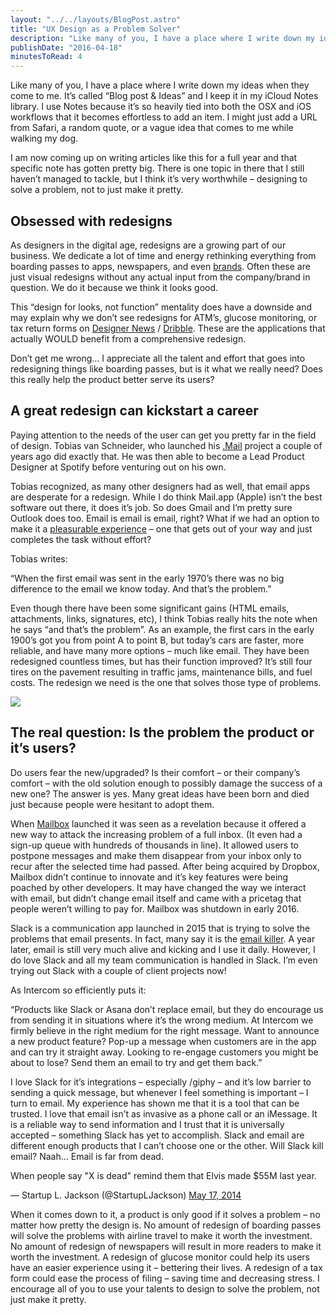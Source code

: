 ```yaml
---
layout: "../../layouts/BlogPost.astro"
title: "UX Design as a Problem Solver"
description: "Like many of you, I have a place where I write down my ideas when they come to me. It’s called “Blog post & Ideas” and I keep it in my iCloud Notes library. I use Notes because it’s so heavily tied into both the OSX and iOS workflows that it becomes effortless to add an item. I might just add a URL from Safari, a random quote, or a vague idea that comes to me while walking my dog.\n\n\nI am now coming up on writing articles like this for a full year and that specific note has gotten pretty big. The"
publishDate: "2016-04-18"
minutesToRead: 4
---
```


<p>Like many of you, I have a place where I write down my ideas when they come to me. It’s called “Blog post &amp; Ideas” and I keep it in my iCloud Notes library. I use Notes because it’s so heavily tied into both the OSX and iOS workflows that it becomes effortless to add an item. I might just add a URL from Safari, a random quote, or a vague idea that comes to me while walking my dog.</p>
<p>I am now coming up on writing articles like this for a full year and that specific note has gotten pretty big. There is one topic in there that I still haven’t managed to tackle, but I think it’s very worthwhile – designing to solve a problem, not to just make it pretty.</p>
<h2 id="obsessed-with-redesigns">Obsessed with redesigns</h2>
<p>As designers in the digital age, redesigns are a growing part of our business. We dedicate a lot of time and energy rethinking everything from boarding passes to apps, newspapers, and even <a href="http://www.minimallyminimal.com/blog/2012/7/3/the-next-microsoft.html?ref=antonsten.com" target="_blank">brands</a>. Often these are just visual redesigns without any actual input from the company/brand in question. We do it because we think it looks good.</p>
<p>This “design for looks, not function” mentality does have a downside and may explain why we don’t see redesigns for ATM’s, glucose monitoring, or tax return forms on <a href="http://www.designernews.com/?ref=antonsten.com" target="_blank">Designer News</a> / <a href="https://dribbble.com/shots?ref=antonsten.com" target="_blank">Dribble</a>. These are the applications that actually WOULD benefit from a comprehensive redesign.</p>
<p>Don’t get me wrong… I appreciate all the talent and effort that goes into redesigning things like boarding passes, but is it what we really need? Does this really help the product better serve its users?</p>
<h2 id="a-great-redesign-can-kickstart-a-career">A great redesign can kickstart a career</h2>
<p>Paying attention to the needs of the user can get you pretty far in the field of design. Tobias van Schneider, who launched his <a href="http://www.vanschneider.com/work/dotmailapp/?ref=antonsten.com" target="_blank">.Mail</a> project a couple of years ago did exactly that. He was then able to become a Lead Product Designer at Spotify before venturing out on his own.</p>
<p>Tobias recognized, as many other designers had as well, that email apps are desperate for a redesign. While I do think Mail.app (Apple) isn’t the best software out there, it does it’s job. So does Gmail and I’m pretty sure Outlook does too. Email is email is email, right? What if we had an option to make it a <a href="https://www.antonsten.com/the-extra-effort-for-great-ux/" target="_blank">pleasurable experience</a> – one that gets out of your way and just completes the task without effort?</p>
<p>Tobias writes:</p>

<div class="blockquote">
<div><p>“When the first email was sent in the early 1970’s there was no big difference to the email we know today. And that’s the problem.”</p></div>
</div>

<p>Even though there have been some significant gains (HTML emails, attachments, links, signatures, etc), I think Tobias really hits the note when he says “and that’s the problem”. As an example, the first cars in the early 1900’s got you from point A to point B, but today’s cars are faster, more reliable, and have many more options – much like email. They have been redesigned countless times, but has their function improved? It’s still four tires on the pavement resulting in traffic jams, maintenance bills, and fuel costs. The redesign we need is the one that solves those type of problems.</p>

![](https://www.antonsten.com/content/images/2024/09/giphy-1.gif)
<h2 id="the-real-question-is-the-problem-the-product-or-it%E2%80%99s-users">The real question: Is the problem the product or it’s users?</h2>
<p>Do users fear the new/upgraded? Is their comfort – or their company’s comfort – with the old solution enough to possibly damage the success of a new one? The answer is yes. Many great ideas have been born and died just because people were hesitant to adopt them.</p>
<p>When <a href="http://www.mailboxapp.com/?ref=antonsten.com" target="_blank">Mailbox</a> launched it was seen as a revelation because it offered a new way to attack the increasing problem of a full inbox. (It even had a sign-up queue with hundreds of thousands in line). It allowed users to postpone messages and make them disappear from your inbox only to recur after the selected time had passed. After being acquired by Dropbox, Mailbox didn’t continue to innovate and it’s key features were being poached by other developers. It may have changed the way we interact with email, but didn’t change email itself and came with a pricetag that people weren’t willing to pay for. Mailbox was shutdown in early 2016.</p>
<p>Slack is a communication app launched in 2015 that is trying to solve the problems that email presents. In fact, many say it is the <a href="http://www.theverge.com/2014/8/12/5991005/slack-is-killing-email-yes-really?ref=antonsten.com" target="_blank">email killer</a>. A year later, email is still very much alive and kicking and I use it daily. However, I do love Slack and all my team communication is handled in Slack. I’m even trying out Slack with a couple of client projects now!</p>
<p>As Intercom so efficiently puts it:</p>

<div class="blockquote">
<div><p>“Products like Slack or Asana don’t replace email, but they do encourage us from sending it in situations where it’s the wrong medium. At Intercom we firmly believe in the right medium for the right message. Want to announce a new product feature? Pop-up a message when customers are in the app and can try it straight away. Looking to re-engage customers you might be about to lose? Send them an email to try and get them back.”</p></div>
</div>

<p>I love Slack for it’s integrations – especially /giphy – and it’s low barrier to sending a quick message, but whenever I feel something is important – I turn to email. My experience has shown me that it is a tool that can be trusted. I love that email isn’t as invasive as a phone call or an iMessage. It is a reliable way to send information and I trust that it is universally accepted – something Slack has yet to accomplish. Slack and email are different enough products that I can’t choose one or the other. Will Slack kill email? Naah… Email is far from dead.</p>

<div class="blockquote">
<div><p lang="en" dir="ltr">
    When people say "X is dead" remind them that Elvis made $55M last year.
  </p>
  <p>
    — Startup L. Jackson (@StartupLJackson) <a href="https://twitter.com/StartupLJackson/status/467768234138013696?ref=antonsten.com">May 17, 2014</a>
  </p></div>
</div>

<p>When it comes down to it, a product is only good if it solves a problem – no matter how pretty the design is. No amount of redesign of boarding passes will solve the problems with airline travel to make it worth the investment. No amount of redesign of newspapers will result in more readers to make it worth the investment. A redesign of glucose monitor could help its users have an easier experience using it – bettering their lives. A redesign of a tax form could ease the process of filing – saving time and decreasing stress. I encourage all of you to use your talents to design to solve the problem, not just make it pretty.</p>